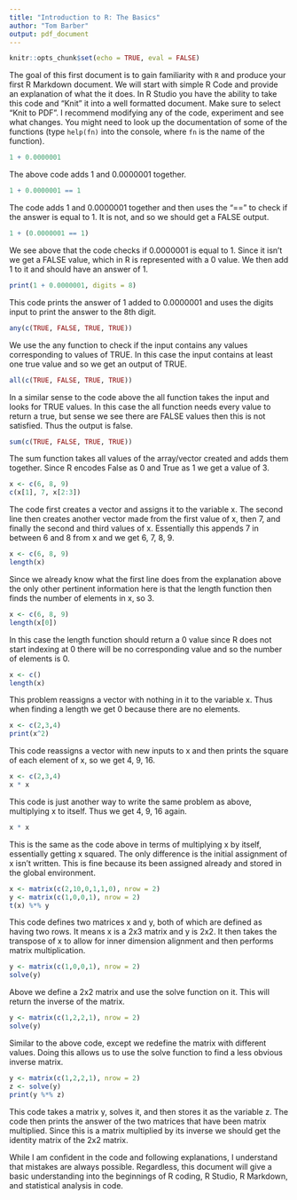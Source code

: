 ---
title: "Introduction to R: The Basics"
author: "Tom Barber"
output: pdf_document
---

```{r setup, include=FALSE}
knitr::opts_chunk$set(echo = TRUE, eval = FALSE)
```

The goal of this first document is to gain familiarity with `R` and produce your first R Markdown document. We will start with simple R Code and provide an explanation of what the it does. In R Studio you have the ability to take this code and "Knit" it into a well formatted document. Make sure to select "Knit to PDF". I recommend modifying any of the code, experiment and see what changes. You might need to look up the documentation of some of the functions (type `help(fn)` into the console, where `fn` is the name of the function).

```{r}
1 + 0.0000001
```

The above code adds 1 and 0.0000001 together. 

```{r}
1 + 0.0000001 == 1
```

The code adds 1 and 0.0000001 together and then uses the "==" to check if the answer is equal to 1. It is not, and so we should get a FALSE output. 


```{r}
1 + (0.0000001 == 1)
```

We see above that the code checks if 0.0000001 is equal to 1. Since it isn't we get a FALSE value, which in R is represented with a 0 value. We then add 1 to it and should have an answer of 1. 

```{r}
print(1 + 0.0000001, digits = 8)
```

This code prints the answer of 1 added to 0.0000001 and uses the digits input to print the answer to the 8th digit. 

```{r}
any(c(TRUE, FALSE, TRUE, TRUE))
```

We use the any function to check if the input contains any values corresponding to values of TRUE. In this case the input contains at least one true value and so we get an output of TRUE. 

```{r}
all(c(TRUE, FALSE, TRUE, TRUE))
```

In a similar sense to the code above the all function takes the input and looks for TRUE values. In this case the all function needs every value to return a true, but sense we see there are FALSE values then this is not satisfied. Thus the output is false.

```{r}
sum(c(TRUE, FALSE, TRUE, TRUE))
```

The sum function takes all values of the array/vector created and adds them together. Since R encodes False as 0 and True as 1 we get a value of 3.

```{r}
x <- c(6, 8, 9)
c(x[1], 7, x[2:3])
```

The code first creates a vector and assigns it to the variable x. The second line then creates another vector made from the first value of x, then 7, and finally the second and third values of x. Essentially this appends 7 in between 6 and 8 from x and we get 6, 7, 8, 9.

```{r}
x <- c(6, 8, 9)
length(x)
```

Since we already know what the first line does from the explanation above the only other pertinent information here is that the length function then finds the number of elements in x, so 3.

```{r}
x <- c(6, 8, 9)
length(x[0])
```

In this case the length function should return a 0 value since R does not start indexing at 0 there will be no corresponding value and so the number of elements is 0.

```{r}
x <- c()
length(x)
```

This problem reassigns a vector with nothing in it to the variable x. Thus when finding a length we get 0 because there are no elements. 

```{r}
x <- c(2,3,4)
print(x^2)
```

This code reassigns a vector with new inputs to x and then prints the square of each element of x, so we get 4, 9, 16. 

```{r}
x <- c(2,3,4)
x * x
```

This code is just another way to write the same problem as above, multiplying x to itself. Thus we get 4, 9, 16 again.  

```{r}
x * x
```

This is the same as the code above in terms of multiplying x by itself, essentially getting x squared. The only difference is the initial assignment of x isn't written. This is fine because its been assigned already and stored in the global environment. 


```{r}
x <- matrix(c(2,10,0,1,1,0), nrow = 2)
y <- matrix(c(1,0,0,1), nrow = 2)
t(x) %*% y

```

This code defines two matrices x and y, both of which are defined as having two rows. It means x is a 2x3 matrix and y is 2x2. It then takes the transpose of x to allow for inner dimension alignment and then performs matrix multiplication. 


```{r}
y <- matrix(c(1,0,0,1), nrow = 2)
solve(y)
```

Above we define a 2x2 matrix and use the solve function on it. This will return the inverse of the matrix. 

```{r}
y <- matrix(c(1,2,2,1), nrow = 2)
solve(y)
```

Similar to the above code, except we redefine the matrix with different values. Doing this allows us to use the solve function to find a less obvious inverse matrix.

```{r}
y <- matrix(c(1,2,2,1), nrow = 2)
z <- solve(y)
print(y %*% z)
```

This code takes a matrix y, solves it, and then stores it as the variable z. The code then prints the answer of the two matrices that have been matrix multiplied. Since this is a matrix multiplied by its inverse we should get the identity matrix of the 2x2 matrix.



While I am confident in the code and following explanations, I understand that mistakes are always possible. Regardless, this document will give a basic understanding into the beginnings of R coding, R Studio, R Markdown, and statistical analysis in code.